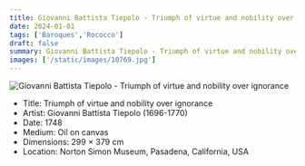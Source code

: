 ```yaml
---
title: Giovanni Battista Tiepolo - Triumph of virtue and nobility over ignorance
date: 2024-01-01
tags: ['Baroques','Rococco']
draft: false
summary: Giovanni Battista Tiepolo - Triumph of virtue and nobility over ignorance
images: ['/static/images/10769.jpg']
---
```


![Giovanni Battista Tiepolo - Triumph of virtue and nobility over ignorance](/static/images/10769.jpg)

* Title: Triumph of virtue and nobility over ignorance
* Artist: Giovanni Battista Tiepolo (1696-1770)
* Date: 1748
* Medium: Oil on canvas
* Dimensions: 299 × 379 cm
* Location: Norton Simon Museum, Pasadena, California, USA


